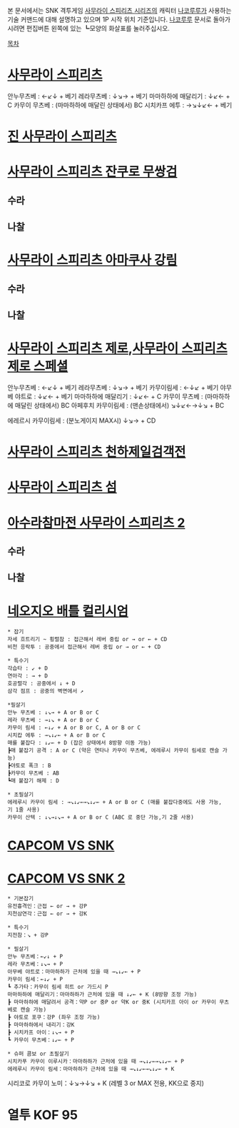 본 문서에서는 SNK 격투게임 [[사무라이 스피리츠 시리즈]]의 캐릭터 [[나코루루]]가 사용하는 기술 커맨드에 대해 설명하고 있으며 1P 시작 위치 기준입니다. [[나코루루]] 문서로 돌아가시려면 편집버튼 왼쪽에 있는 ┗모양의 화살표를 눌러주십시오.

[[목차]]

= [[사무라이 스피리츠]] =

안누무츠베 : ←↙↓ + 베기 
레라무츠베 : ↓↘→ + 베기
마마하하에 매달리기 : ↓↙← + C 
카무이 무츠베 : (마마하하에 매달린 상태에서) BC
시치카프 에투 : →↘↓↙← + 베기
= [[진 사무라이 스피리츠]] =

= [[사무라이 스피리츠 잔쿠로 무쌍검]] =
== 수라 ==
== 나찰 ==

= [[사무라이 스피리츠 아마쿠사 강림]] =
== 수라 ==
== 나찰 ==
= [[사무라이 스피리츠 제로]],[[사무라이 스피리츠 제로 스페셜]] =

안누무츠베 : ←↙↓ + 베기 
레라무츠베 : ↓↘→ + 베기 
카무이림세 : ←↓↙ + 베기 
야무베 야트로 : ↓↙← + 베기 
마마하하에 매달리기 : ↓↙← + C 
카무이 무츠베 : (마마하하에 매달린 상태에서) BC 
아페후치 카무이림세 : (맨손상태에서) ↘↓↙←→↓↘ + BC 

에레르시 카무이림세 : (분노게이지 MAX시) ↓↘→ + CD
= [[사무라이 스피리츠 천하제일검객전]] =

= [[사무라이 스피리츠 섬]] =
= [[아수라참마전 사무라이 스피리츠 2]] =
== 수라 ==
== 나찰 ==

= [[네오지오 배틀 컬리시엄]] =
 * 잡기 
 자세 흐트리기 ~ 횡렬참 : 접근해서 레버 중립 or → or ← + CD 
 비천 응락투 : 공중에서 접근해서 레버 중립 or → or ← + CD 

 * 특수기 
 각습타 : ↙ + D 
 연아각 : → + D 
 호공렬각 : 공중에서 ↓ + D 
 삼각 점프 : 공중의 벽면에서 ↗ 

 *필살기 
 안누 무츠베 : ↓↘→ + A or B or C 
 레라 무츠베 : →↓↘ + A or B or C 
 카무이 림세 : ←↓↙ + A or B or C, A or B or C 
 시치캅 에투 : →↘↓↙← + A or B or C 
 매를 붙잡다 : ↓↙← + D (잡은 상태에서 8방향 이동 가능) 
 ┣매 붙잡기 공격 : A or C (약은 연타나 카무이 무츠베, 에레루시 카무이 림세로 캔슬 가능) 
 ┣야토로 폭크 : B 
 ┣카무이 무츠베 : AB 
 ┗매 붙잡기 해제 : D 

 * 초필살기 
 에레루시 카무이 림세 : →↘↓↙←→↘↓↙← + A or B or C (매를 붙잡다중에도 사용 가능,기 1줄 사용) 
 카무이 산텍 : ↓↘→↓↘→ + A or B or C (ABC 로 중단 가능,기 2줄 사용) 
= [[CAPCOM VS SNK]] =
= [[CAPCOM VS SNK 2]] =
 * 기본잡기 
 유전흉격인：근접 ← or → + 강P 
 지천삼연각：근접 ← or → + 강K 

 * 특수기         
 지전참：↘ + 강P 

 * 필살기 
 안누 무츠베：←↙↓ + P 
 레라 무츠베：↓↘→ + P 
 아무베 야트로：마마하하가 근처에 있을 때 →↘↓↙← + P 
 카무이 림세：←↓↙ + P 
 ┗ 추가타：카무이 림세 히트 or 가드시 P 
 마마하하에 매달리기：마마하하가 근처에 있을 때 ↓↙← + K (8방향 조정 가능) 
 ┣ 마마하하에 매달려서 공격：약P or 중P or 약K or 중K (시치카프 아이 or 카무이 무츠베로 캔슬 가능) 
 ┣ 야토로 포쿠：강P (좌우 조정 가능) 
 ┣ 마마하하에서 내리기：강K 
 ┣ 시치카프 아이：↓↘→ + P 
 ┗ 카무이 무츠베：↓↙← + P 

 * 슈퍼 콤보 or 초필살기 
 시치카푸 카무이 이루시카：마마하하가 근처에 있을 때 →↘↓↙←→↘↓↙← + P 
 에레루시 카무이 림세：마마하하가 근처에 있을 때 →↘↓↙←→↘↓↙← + K 
시리코로 카무이 노미：↓↘→↓↘ + K (레벨 3 or MAX 전용, KK으로 중지) 

= 열투 KOF 95 =

